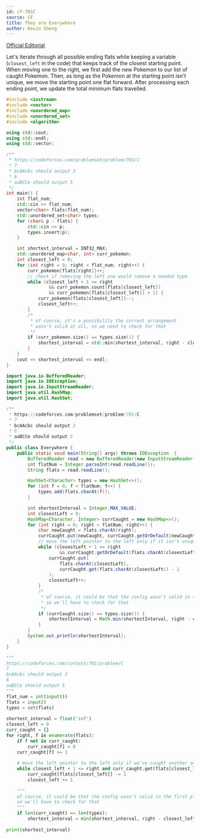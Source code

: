 ```yaml
---
id: cf-701C
source: CF
title: They are Everywhere
author: Kevin Sheng
---
```


[Official Editorial](https://codeforces.com/blog/entry/46283)

Let's iterate through all possible ending flats while keeping a variable (`closest_left` in the code) that keeps track of the closest starting point. When moving one to the right, we first add the new Pokemon to our list of caught Pokemon. Then, as long as the Pokemon at the starting point isn't unique, we move the starting point one flat forward. After processing each ending point, we update the total minimum flats travelled.

<LanguageSection>

<CPPSection>

```cpp
#include <iostream>
#include <vector>
#include <unordered_map>
#include <unordered_set>
#include <algorithm>

using std::cout;
using std::endl;
using std::vector;

/**
 * https://codeforces.com/problemset/problem/701/C
 * 7
 * bcAAcbc should output 3
 * 6
 * aaBCCe should output 5
 */
int main() {
    int flat_num;
    std::cin >> flat_num;
    vector<char> flats(flat_num);
    std::unordered_set<char> types;
    for (char& p : flats) {
        std::cin >> p;
        types.insert(p);
    }

    int shortest_interval = INT32_MAX;
    std::unordered_map<char, int> curr_pokemon;
    int closest_left = 0;
    for (int right = 0; right < flat_num; right++) {
        curr_pokemon[flats[right]]++;
        // check if removing the left one would remove a needed type
        while (closest_left + 1 <= right
                && curr_pokemon.count(flats[closest_left])
                && curr_pokemon[flats[closest_left]] > 1) {
            curr_pokemon[flats[closest_left]]--;
            closest_left++;
        }
        /*
         * of course, it's a possibility the current arrangement
         * wasn't valid at all, so we need to check for that
         */
        if (curr_pokemon.size() == types.size()) {
            shortest_interval = std::min(shortest_interval, right - closest_left + 1);
        }
    }
    cout << shortest_interval << endl;
}
```

</CPPSection>

<JavaSection>

```java
import java.io.BufferedReader;
import java.io.IOException;
import java.io.InputStreamReader;
import java.util.HashMap;
import java.util.HashSet;

/**
 * https://codeforces.com/problemset/problem/701/C
 * 7
 * bcAAcbc should output 3
 * 6
 * aaBCCe should output 5
 */
public class Everywhere {
    public static void main(String[] args) throws IOException  {
        BufferedReader read = new BufferedReader(new InputStreamReader(System.in));
        int flatNum = Integer.parseInt(read.readLine());
        String flats = read.readLine();

        HashSet<Character> types = new HashSet<>();
        for (int f = 0; f < flatNum; f++) {
            types.add(flats.charAt(f));
        }

        int shortestInterval = Integer.MAX_VALUE;
        int closestLeft = 0;
        HashMap<Character, Integer> currCaught = new HashMap<>();
        for (int right = 0; right < flatNum; right++) {
            char newCaught = flats.charAt(right);
            currCaught.put(newCaught, currCaught.getOrDefault(newCaught, 0) + 1);
            // move the left pointer to the left only if it isn't unique
            while (closestLeft + 1 <= right
                    && currCaught.getOrDefault(flats.charAt(closestLeft), 0) > 1) {
                currCaught.put(
                    flats.charAt(closestLeft),
                    currCaught.get(flats.charAt(closestLeft)) - 1
                );
                closestLeft++;
            }
            /*
             * of course, it could be that the config wasn't valid in the first place,
             * so we'll have to check for that
             */
            if (currCaught.size() == types.size()) {
                shortestInterval = Math.min(shortestInterval, right - closestLeft + 1);
            }
        }
        System.out.println(shortestInterval);
    }
}
```

</JavaSection>

<PySection>

```py
"""
https://codeforces.com/contest/701/problem/C
7
bcAAcbc should output 3
6
aaBCCe should output 5
"""
flat_num = int(input())
flats = input()
types = set(flats)
 
shortest_interval = float('inf')
closest_left = 0
curr_caught = {}
for right, f in enumerate(flats):
    if f not in curr_caught:
        curr_caught[f] = 0
    curr_caught[f] += 1
 
    # move the left pointer to the left only if we've caught another one like it
    while closest_left + 1 <= right and curr_caught.get(flats[closest_left], 0) > 1:
        curr_caught[flats[closest_left]] -= 1
        closest_left += 1
 
    """
    of course, it could be that the config wasn't valid in the first place,
    so we'll have to check for that
    """
    if len(curr_caught) == len(types):
        shortest_interval = min(shortest_interval, right - closest_left + 1)
 
print(shortest_interval)
```

</PySection>

</LanguageSection>
